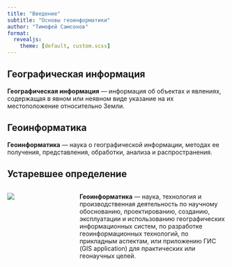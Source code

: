 ```yaml
---
title: "Введение"
subtitle: "Основы геоинформатики"
author: "Тимофей Самсонов"
format:
  revealjs: 
    theme: [default, custom.scss]
---
```


## Географическая информация

**Географическая информация** --- информация об объектах и явлениях, содержащая в явном или неявном виде указание на их местоположение относительно Земли.

## Геоинформатика

**Геоинформатика** --- наука о географической информации, методах ее получения, представления, обработки, анализа и распространения.

## Устаревшее определение

::: columns
::: {.column width="30%"}
![](images/image-1861702962.png)
:::

::: {.column width="70%"}
**Геоинформатика** --- наука, технология и производственная деятельность по научному обоснованию, проектированию, созданию, эксплуатации и использованию географических информационных систем, по разработке геоинформационных технологий, по прикладным аспектам, или приложению ГИС (GIS application) для практических или геонаучных целей.
:::
:::
